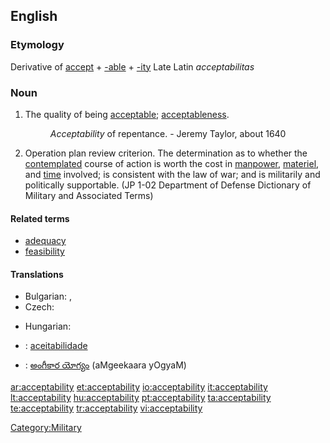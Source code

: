 ==English==

===Etymology===
Derivative of [[accept]] + [[-able]] + [[-ity]]
Late Latin ''acceptabilitas''

===Noun===
{{en-noun|-}}

# The quality of being [[acceptable]]; [[acceptableness]].
#: ''Acceptability'' of repentance. -  Jeremy Taylor, about 1640
# {{military}} Operation plan review criterion. The determination as to whether the [[contemplated]] course of action is worth the cost in [[manpower]], [[materiel]], and [[time]] involved; is consistent with the law of war; and is militarily and politically supportable. (JP 1-02 Department of Defense Dictionary of Military and Associated Terms)

====Related terms====
* [[adequacy]]
* [[feasibility]]

====Translations====
{{trans-top|acceptableness}}
* Bulgarian: {{t|bg|приемливост|sc=Cyrl}},  {{t|bg|допустимост|sc=Cyrl}}
* Czech: {{t-|cs|přijatelnost|f}}
{{trans-mid}}
* Hungarian: {{t+|hu|elfogadhatóság}}
{{trans-bottom}}

{{trans-top|operation plan review criterion}}
{{trans-mid}}
{{trans-bottom}}

{{checktrans-top}}
* {{ttbc|Portuguese}}: [[aceitabilidade]]
* {{ttbc|Telugu}}: [[అంగీకార యోగ్యం]] (aMgeekaara yOgyaM)
{{checktrans-bottom}}

[[Category:Military]]

[[ar:acceptability]]
[[et:acceptability]]
[[io:acceptability]]
[[it:acceptability]]
[[lt:acceptability]]
[[hu:acceptability]]
[[pt:acceptability]]
[[ta:acceptability]]
[[te:acceptability]]
[[tr:acceptability]]
[[vi:acceptability]]